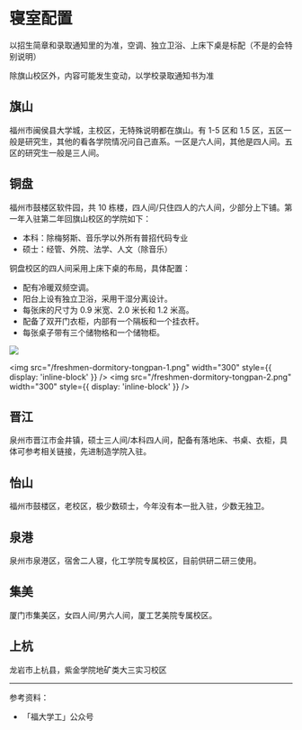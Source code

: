 
# 寝室配置

以招生简章和录取通知里的为准，空调、独立卫浴、上床下桌是标配（不是的会特别说明）

<Callout type="info">
  除旗山校区外，内容可能发生变动，以学校录取通知书为准
</Callout>

## 旗山

福州市闽侯县大学城，主校区，无特殊说明都在旗山。有 1-5 区和 1.5 区，五区一般是研究生，其他的看各学院情况问自己直系。一区是六人间，其他是四人间。五区的研究生一般是三人间。

## 铜盘

福州市鼓楼区软件园，共 10 栋楼，四人间/只住四人的六人间，少部分上下铺。第一年入驻第二年回旗山校区的学院如下：

- 本科：除梅努斯、音乐学以外所有普招代码专业
- 硕士：经管、外院、法学、人文（除音乐）

铜盘校区的四人间采用上床下桌的布局，具体配置：

- 配有冷暖双频空调。
- 阳台上设有独立卫浴，采用干湿分离设计。
- 每张床的尺寸为 0.9 米宽、2.0 米长和 1.2 米高。
- 配备了双开门衣柜，内部有一个隔板和一个挂衣杆。
- 每张桌子带有三个储物格和一个储物柜。

![](/freshmen-dormitory-tongpan.gif)

<img
  src="/freshmen-dormitory-tongpan-1.png"
  width="300"
  style={{ display: 'inline-block' }}
/>
<img
  src="/freshmen-dormitory-tongpan-2.png"
  width="300"
  style={{ display: 'inline-block' }}
/>

## 晋江

泉州市晋江市金井镇，硕士三人间/本科四人间，配备有落地床、书桌、衣柜，具体可参考相关链接，先进制造学院入驻。

## 怡山

福州市鼓楼区，老校区，极少数硕士，今年没有本一批入驻，少数无独卫。

## 泉港

泉州市泉港区，宿舍二人寝，化工学院专属校区，目前供研二研三使用。

## 集美

厦门市集美区，女四人间/男六人间，厦工艺美院专属校区。

## 上杭

龙岩市上杭县，紫金学院地矿类大三实习校区

---

参考资料：

- 「福大学工」公众号
